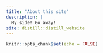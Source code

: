 ```yaml
---
title: "About this site"
description: |
  My side! Go away!
site: distill::distill_website
---
```


```r
knitr::opts_chunk$set(echo = FALSE)
```

